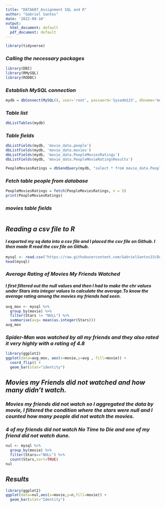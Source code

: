 ---
title: "DATA607_Assignment SQL and R"
author: "Gabriel Santos"
date: '2022-09-10'
output:
  html_document: default
  pdf_document: default
---

```{r }
library(tidyverse)
```

### *Calling the necessary packages*

```{r }
library(DBI)
library(RMySQL)
library(RODBC)
```

### *Establish MySQL connection*

```{r }
mydb = dbConnect(MySQL(), user='root', password='Sysadm123', dbname='movie_data', host='localhost')
```

### *Table list*

```{r }
dbListTables(mydb)
```

### *Table fields*

```{r }
dbListFields(mydb, 'movie_data.people')
dbListFields(mydb, 'movie_data.movies')
dbListFields(mydb, 'movie_data.PeopleMoviesRatings')
dbListFields(mydb, 'movie_data.PeopleMovieRatingsResults')
```

```{r }
PeopleMoviesRatings = dbSendQuery(mydb, "select * from movie_data.PeopleMoviesRatings")

```

### *Fetch table people from database*

```{r }
PeopleMoviesRatings = fetch(PeopleMoviesRatings, n = 5)
print(PeopleMoviesRatings)                
```

### *movies table fields*

```{r }

```

## *Reading a csv file to R*

#### *I exported my sq data into a csv file and I placed the csv file on Github. I then made R read the csv file on Github.* 

```{r }
mysql <- read.csv("https://raw.githubusercontent.com/GabrielSantos33/DATA607-Assignment-2/main/movie_ratings.csv",header=TRUE,sep=",")
head(mysql)
```

### *Average Rating of Movies My Friends Watched*

#### *I first filtered out the null values and then I had to make the chr values under Stars into integer values to calculate the average.To know the average rating among the movies my friends had seen.*

```{r}
avg_mov <- mysql %>%
  group_by(movie) %>%
  filter(Stars != "NULL") %>%
  summarise(avg= mean(as.integer(Stars)))
avg_mov
```
### *Spider-Man was watched by all my friends and they also rated it very highly with a rating of 4.8*

```{r }
library(ggplot2)
ggplot(data=avg_mov, aes(x=movie,y=avg , fill=movie)) + 
  coord_flip() +
  geom_bar(stat="identity")
```

## *Movies my Friends did not watched and how many didn’t watch.*

### *Movies my friends did not watch so I aggregated the data by movie, I filtered the condition where the stars were null and I counted how many people did not watch the movies.*

### *4 of my friends did not watch No Time to Die and one of my friend did not watch dune.*

```{r }
nul <- mysql %>%
  group_by(movie) %>%
  filter(Stars=="NULL") %>%
  count(Stars,sort=TRUE)
nul
```


## *Results*

```{r }
library(ggplot2)
ggplot(data=nul,aes(x=movie,y=n,fill=movie)) +
  geom_bar(stat="Identity")
```